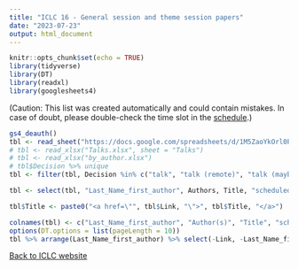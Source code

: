 ```yaml
---
title: "ICLC 16 - General session and theme session papers"
date: "2023-07-23"
output: html_document
---
```


```r
knitr::opts_chunk$set(echo = TRUE)
library(tidyverse)
library(DT)
library(readxl)
library(googlesheets4)
```


(Caution: This list was created automatically and could contain mistakes. In case of doubt, please double-check the time slot in the [schedule](https://iclc16.phil.hhu.de/schedule/).)


```r

gs4_deauth()
tbl <- read_sheet("https://docs.google.com/spreadsheets/d/1M5ZaoYkOrl0PQf3JbWwEz9GYVEwyXPWISGmhIGPSUAQ/edit?usp=sharing", sheet = "Talks")
# tbl <- read_xlsx("Talks.xlsx", sheet = "Talks")
# tbl <- read_xlsx("by_author.xlsx")
# tbl$Decision %>% unique
tbl <- filter(tbl, Decision %in% c("talk", "talk (remote)", "talk (maybe remote)"))

tbl <- select(tbl, "Last_Name_first_author", Authors, Title, "scheduled_for", "scheduled_time", "scheduled_room", Link, `Theme session`)

tbl$Title <- paste0("<a href=\"", tbl$Link, "\">", tbl$Title, "</a>")

colnames(tbl) <- c("Last_Name_first_author", "Author(s)", "Title", "scheduled for", "scheduled time", "scheduled room", "Link", "Theme session")
options(DT.options = list(pageLength = 10))
tbl %>% arrange(Last_Name_first_author) %>% select(-Link, -Last_Name_first_author) %>% datatable(escape = FALSE, filter = list(position = "top"))


```


[Back to ICLC website](https://iclc16.phil.hhu.de/schedule)
